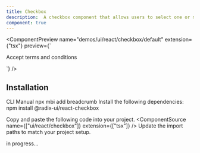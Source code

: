 ```yaml
---
title: Checkbox
description:  A checkbox component that allows users to select one or more options from a list of choices.
component: true
---
```


<ComponentPreview
  name="demos/ui/react/checkbox/default"
  extension={"tsx"}
  preview={`<div className="flex items-center space-x-2">
<Checkbox id="terms" />
    <label
    htmlFor="terms"
    className="text-sm font-medium leading-none peer-disabled:cursor-not-allowed peer-disabled:opacity-70">
    Accept terms and conditions
    </label>
</div>`}
/>

## Installation

<Tabs defaultValue="cli">
<TabsList>
<TabsTrigger value="cli">
CLI
</TabsTrigger>
<TabsTrigger value="manual">  
Manual
</TabsTrigger>
</TabsList>

<TabsContent value="cli">
<Bash>
<BashCommand>npx</BashCommand> mbi add breadcrumb
</Bash>
</TabsContent>

<TabsContent value="manual">
<Steps>
<Step>Install the following dependencies:</Step>

<Bash>
<BashCommand>npm </BashCommand>install @radix-ui/react-checkbox
</Bash>

  <Step>Copy and paste the following code into your project.</Step>
  <ComponentSource  name={["ui/react/checkbox"]} extension={["tsx"]} />
  <Step>Update the import paths to match your project setup.</Step>

</Steps>
</TabsContent>
</Tabs>


in progress...
